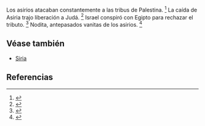 Los asirios atacaban constantemente a las tribus de Palestina. <ref>{{lib|LU|93|5|6}}</ref> La caída de Asiria trajo liberación a Judá. <ref>{{lib|LU|97|9|23}}</ref> Israel conspiró con Egipto para rechazar el tributo. <ref>{{lib|LU|97|9|21-22}}</ref> Nodita, antepasados ​​vanitas de los asirios. <ref>{{lib|LU|77|4|3,11}}</ref> 

== Véase también ==

* [[Siria]]


== Referencias ==

<references />
